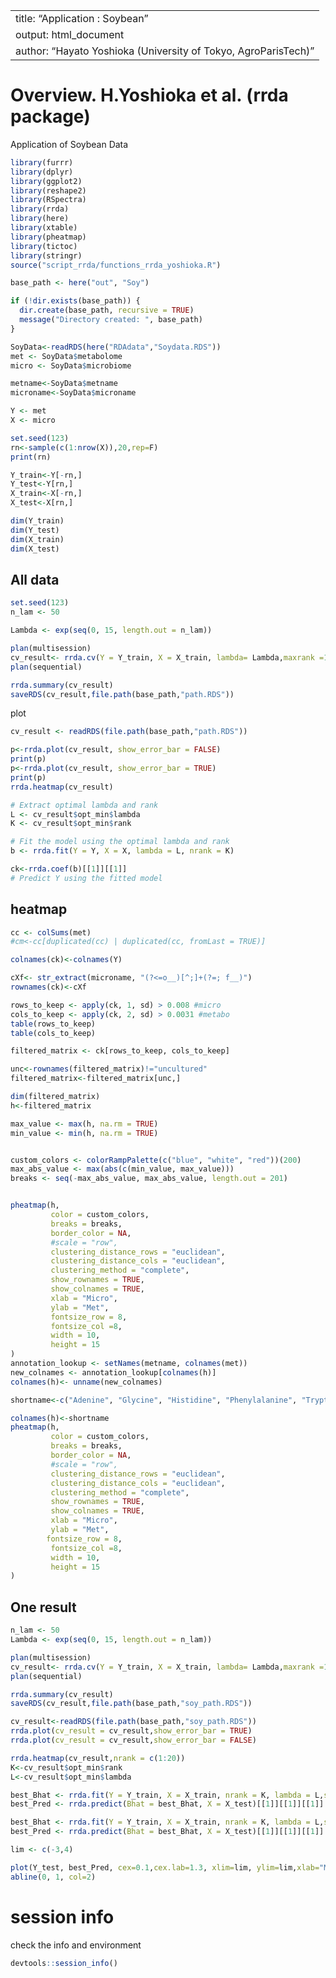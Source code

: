 
---
title: "Application : Soybean"
output: html_document
author: "Hayato Yoshioka (University of Tokyo, AgroParisTech)"
---

# Overview. H.Yoshioka et al. (rrda package)

Application of Soybean Data

```r
library(furrr)
library(dplyr)
library(ggplot2)
library(reshape2)
library(RSpectra)
library(rrda)
library(here)
library(xtable)
library(pheatmap)
library(tictoc)
library(stringr)
source("script_rrda/functions_rrda_yoshioka.R")
```

```r
base_path <- here("out", "Soy")

if (!dir.exists(base_path)) {
  dir.create(base_path, recursive = TRUE)
  message("Directory created: ", base_path)
} 

SoyData<-readRDS(here("RDAdata","Soydata.RDS"))
met <- SoyData$metabolome
micro <- SoyData$microbiome

metname<-SoyData$metname
microname<-SoyData$microname

Y <- met
X <- micro
```


```r
set.seed(123)
rn<-sample(c(1:nrow(X)),20,rep=F)
print(rn)

Y_train<-Y[-rn,]
Y_test<-Y[rn,]
X_train<-X[-rn,]
X_test<-X[rn,]

dim(Y_train)
dim(Y_test)
dim(X_train)
dim(X_test)

```

## All data

```r
set.seed(123)
n_lam <- 50

Lambda <- exp(seq(0, 15, length.out = n_lam))

plan(multisession)
cv_result<- rrda.cv(Y = Y_train, X = X_train, lambda= Lambda,maxrank =15,nfold = 5,scale.X = F,scale.Y = F)
plan(sequential)

rrda.summary(cv_result)
saveRDS(cv_result,file.path(base_path,"path.RDS"))

```

plot

```r
cv_result <- readRDS(file.path(base_path,"path.RDS"))

p<-rrda.plot(cv_result, show_error_bar = FALSE)
print(p)
p<-rrda.plot(cv_result, show_error_bar = TRUE)
print(p)
rrda.heatmap(cv_result)
```



```r
# Extract optimal lambda and rank
L <- cv_result$opt_min$lambda
K <- cv_result$opt_min$rank

# Fit the model using the optimal lambda and rank
b <- rrda.fit(Y = Y, X = X, lambda = L, nrank = K)

ck<-rrda.coef(b)[[1]][[1]]
# Predict Y using the fitted model
```

## heatmap

```r

cc <- colSums(met)
#cm<-cc[duplicated(cc) | duplicated(cc, fromLast = TRUE)]

colnames(ck)<-colnames(Y)

cXf<- str_extract(microname, "(?<=o__)[^;]+(?=; f__)")
rownames(ck)<-cXf

rows_to_keep <- apply(ck, 1, sd) > 0.008 #micro
cols_to_keep <- apply(ck, 2, sd) > 0.0031 #metabo
table(rows_to_keep)
table(cols_to_keep)

filtered_matrix <- ck[rows_to_keep, cols_to_keep]

unc<-rownames(filtered_matrix)!="uncultured"
filtered_matrix<-filtered_matrix[unc,]

dim(filtered_matrix)
h<-filtered_matrix

max_value <- max(h, na.rm = TRUE)
min_value <- min(h, na.rm = TRUE)


custom_colors <- colorRampPalette(c("blue", "white", "red"))(200)
max_abs_value <- max(abs(c(min_value, max_value)))
breaks <- seq(-max_abs_value, max_abs_value, length.out = 201)


pheatmap(h,
         color = custom_colors,
         breaks = breaks,
         border_color = NA,
         #scale = "row",
         clustering_distance_rows = "euclidean",
         clustering_distance_cols = "euclidean",
         clustering_method = "complete",
         show_rownames = TRUE,
         show_colnames = TRUE,
         xlab = "Micro",
         ylab = "Met",
         fontsize_row = 8,
         fontsize_col =8,
         width = 10,
         height = 15
)
annotation_lookup <- setNames(metname, colnames(met))
new_colnames <- annotation_lookup[colnames(h)]
colnames(h)<- unname(new_colnames)
```


```r

shortname<-c("Adenine", "Glycine", "Histidine", "Phenylalanine", "Tryptophane", "Sucrose", "Diethanolamine", "Diaminopropionic acid", "Asparagine", "Aspartic acid", "Glutamic acid", "Ornithine HCl", "Serine", "Methylguanidine HCl", "Lactose monohydrate", "Aminohexanoic acid", "Apigenin glucoside", "Kaempferol glucoside", "Naringenin glucoside", "Jasmonic acid", "allo-Threonine", "Aminovaleric acid", "Riboflavin", "Raffinose", "S-Methylcysteine", "Cyanidin glucosides", "Leucine (CC reagent)", "Isoleucine", "Cyanidin-3-glucoside", "Luteolin-7-glucoside", "Galactosamine HCl", "Guanosine monophosphate", "Cellobiose/Lactulose", "Melibiose hydrate", "Histamine/Cytosine", "Alanine/Sarcosine", "Norvaline/Valine", "Threonine variants", "Aminoethylphosphonic", "Indole aldehydes", "Aminoadipic acid", "Melezitose/Kestose", "Cyanidin malonylgluc", "Glycitin", "Genistin", "Daidzein", "Daidzin", "Malonylglycitin", "Hydroxydaidzein")

colnames(h)<-shortname
pheatmap(h,
         color = custom_colors,
         breaks = breaks,
         border_color = NA,
         #scale = "row",
         clustering_distance_rows = "euclidean",
         clustering_distance_cols = "euclidean",
         clustering_method = "complete",
         show_rownames = TRUE,
         show_colnames = TRUE,
         xlab = "Micro",
         ylab = "Met",
        fontsize_row = 8,      
         fontsize_col =8,       
         width = 10,   
         height = 15  
)


```


## One result
```R
n_lam <- 50
Lambda <- exp(seq(0, 15, length.out = n_lam))

plan(multisession)
cv_result<- rrda.cv(Y = Y_train, X = X_train, lambda= Lambda,maxrank =15,nfold = 5,scale.X = F,scale.Y = F)
plan(sequential)

rrda.summary(cv_result)
saveRDS(cv_result,file.path(base_path,"soy_path.RDS"))
```

```r
cv_result<-readRDS(file.path(base_path,"soy_path.RDS"))
rrda.plot(cv_result = cv_result,show_error_bar = TRUE)
rrda.plot(cv_result = cv_result,show_error_bar = FALSE)

rrda.heatmap(cv_result,nrank = c(1:20))
K<-cv_result$opt_min$rank
L<-cv_result$opt_min$lambda

best_Bhat <- rrda.fit(Y = Y_train, X = X_train, nrank = K, lambda = L,scale.X = F,scale.Y = F)
best_Pred <- rrda.predict(Bhat = best_Bhat, X = X_test)[[1]][[1]][[1]]
```


```r
best_Bhat <- rrda.fit(Y = Y_train, X = X_train, nrank = K, lambda = L,scale.X = F,scale.Y = F)
best_Pred <- rrda.predict(Bhat = best_Bhat, X = X_test)[[1]][[1]][[1]]

lim <- c(-3,4)

plot(Y_test, best_Pred, cex=0.1,cex.lab=1.3, xlim=lim, ylim=lim,xlab="Metabolome",ylab="Predicted Metabolome")
abline(0, 1, col=2)

```

# session info
check the info and environment
```r
devtools::session_info()
```
